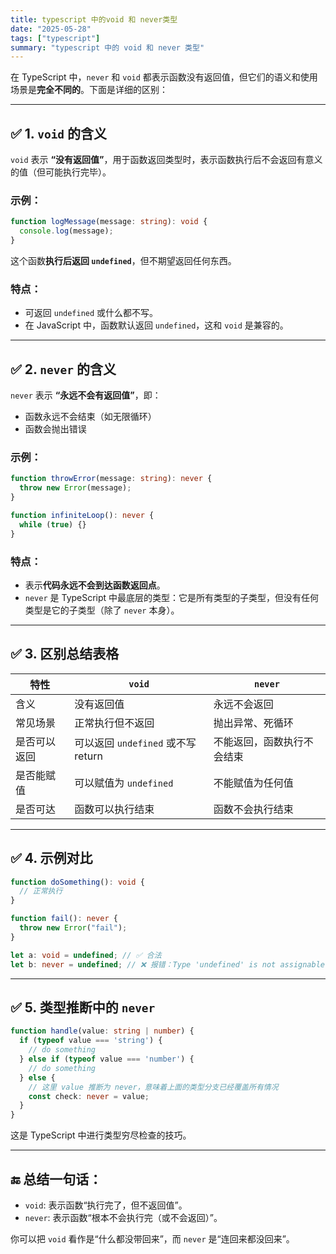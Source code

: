 ```yaml
---
title: typescript 中的void 和 never类型
date: "2025-05-28"
tags: ["typescript"]
summary: "typescript 中的 void 和 never 类型"
---
```


在 TypeScript 中，`never` 和 `void` 都表示函数没有返回值，但它们的语义和使用场景是**完全不同的**。下面是详细的区别：

---

## ✅ 1. **`void` 的含义**

`void` 表示 **“没有返回值”**，用于函数返回类型时，表示函数执行后不会返回有意义的值（但可能执行完毕）。

### 示例：

```ts
function logMessage(message: string): void {
  console.log(message);
}
```

这个函数**执行后返回 `undefined`**，但不期望返回任何东西。

### 特点：

* 可返回 `undefined` 或什么都不写。
* 在 JavaScript 中，函数默认返回 `undefined`，这和 `void` 是兼容的。

---

## ✅ 2. **`never` 的含义**

`never` 表示 **“永远不会有返回值”**，即：

* 函数永远不会结束（如无限循环）
* 函数会抛出错误

### 示例：

```ts
function throwError(message: string): never {
  throw new Error(message);
}

function infiniteLoop(): never {
  while (true) {}
}
```

### 特点：

* 表示**代码永远不会到达函数返回点**。
* `never` 是 TypeScript 中最底层的类型：它是所有类型的子类型，但没有任何类型是它的子类型（除了 `never` 本身）。

---

## ✅ 3. 区别总结表格

| 特性     | `void`                      | `never`       |
| ------ | --------------------------- | ------------- |
| 含义     | 没有返回值                       | 永远不会返回        |
| 常见场景   | 正常执行但不返回                    | 抛出异常、死循环      |
| 是否可以返回 | 可以返回 `undefined` 或不写 return | 不能返回，函数执行不会结束 |
| 是否能赋值  | 可以赋值为 `undefined`           | 不能赋值为任何值      |
| 是否可达   | 函数可以执行结束                    | 函数不会执行结束      |

---

## ✅ 4. 示例对比

```ts
function doSomething(): void {
  // 正常执行
}

function fail(): never {
  throw new Error("fail");
}

let a: void = undefined; // ✅ 合法
let b: never = undefined; // ❌ 报错：Type 'undefined' is not assignable to type 'never'
```

---

## ✅ 5. 类型推断中的 `never`

```ts
function handle(value: string | number) {
  if (typeof value === 'string') {
    // do something
  } else if (typeof value === 'number') {
    // do something
  } else {
    // 这里 value 推断为 never，意味着上面的类型分支已经覆盖所有情况
    const check: never = value;
  }
}
```

这是 TypeScript 中进行类型穷尽检查的技巧。

---

## 🔚 总结一句话：

* `void`: 表示函数“执行完了，但不返回值”。
* `never`: 表示函数“根本不会执行完（或不会返回）”。

你可以把 `void` 看作是“什么都没带回来”，而 `never` 是“连回来都没回来”。

